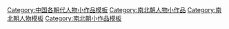 [[Category:中国各朝代人物小作品模板|Category:中国各朝代人物小作品模板]]
[[Category:南北朝人物小作品|Category:南北朝人物小作品]]
[[Category:南北朝人物模板|Category:南北朝人物模板]]
[[Category:南北朝小作品模板|Category:南北朝小作品模板]]